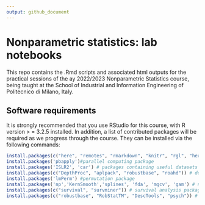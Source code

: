 ```yaml
---
output: github_document
---
```


<!-- README.md is generated from README.Rmd. Please edit that file -->

# Nonparametric statistics: lab notebooks
This repo contains the .Rmd scripts and associated html outputs for the practical sessions of the ay 2022/2023 Nonparametric Statistics course, being taught at the School of Industrial and Information Engineering of Politecnico di Milano, Italy.

## Software requirements

It is strongly recommended that you use RStudio for this course, with R
version &gt; = 3.2.5 installed. In addition, a list of contributed
packages will be required as we progress through the course. They can be
installed via the following commands:

``` r
install.packages(c("here", "remotes", "rmarkdown", "knitr", "rgl", "hexbin", "dplyr", "ggplot2","broom","progress")) # general-purpose packages
install.packages('pbapply')#parallel computing package
install.packages('ISLR2', 'car') # packages containing useful datasets
install.packages(c("DepthProc", "aplpack", "robustbase", "roahd")) # depth measures packages
install.packages('lmPerm') #permutation package
install.packages('np','KernSmooth','splines', 'fda', 'mgcv', 'gam') # non parametric regression packages
install.packages(c("survival", "survminer")) # survival analysis packages
install.packages(c("robustbase", "RobStatTM", "DescTools", "psych")) # robust statistics packages
```